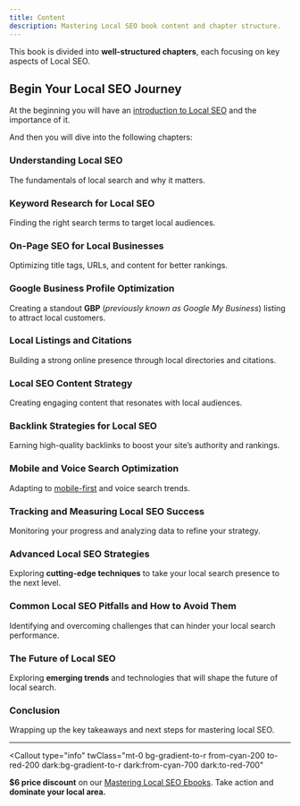 ```yaml
---
title: Content
description: Mastering Local SEO book content and chapter structure.
---
```


This book is divided into **well-structured chapters**, each focusing on key aspects of Local SEO.

## Begin Your Local SEO Journey

At the beginning you will have an [introduction to Local SEO](/blog/the-importance-of-local-seo-for-businesses) and the importance of it.

And then you will dive into the following chapters:

<Steps>

### Understanding Local SEO

The fundamentals of local search and why it matters.

### Keyword Research for Local SEO

Finding the right search terms to target local audiences.

### On-Page SEO for Local Businesses

Optimizing title tags, URLs, and content for better rankings.

### Google Business Profile Optimization

Creating a standout **GBP** (_previously known as Google My Business_) listing to attract local customers.

### Local Listings and Citations

Building a strong online presence through local directories and citations.

### Local SEO Content Strategy

Creating engaging content that resonates with local audiences.

### Backlink Strategies for Local SEO

Earning high-quality backlinks to boost your site’s authority and rankings.

### Mobile and Voice Search Optimization

Adapting to [mobile-first](/blog/why-mobile-optimization-is-crucial-for-local-seo) and voice search trends.

### Tracking and Measuring Local SEO Success

Monitoring your progress and analyzing data to refine your strategy.

### Advanced Local SEO Strategies

Exploring **cutting-edge techniques** to take your local search presence to the next level.

### Common Local SEO Pitfalls and How to Avoid Them

Identifying and overcoming challenges that can hinder your local search performance.

### The Future of Local SEO

Exploring **emerging trends** and technologies that will shape the future of local search.

### Conclusion

Wrapping up the key takeaways and next steps for mastering local SEO.

</Steps>

---

<Callout
  type="info"
  twClass="mt-0 bg-gradient-to-r from-cyan-200 to-red-200 dark:bg-gradient-to-r dark:from-cyan-700 dark:to-red-700"
>
  **$6 price discount** on our [Mastering Local SEO Ebooks](/pricing). Take
  action and **dominate your local area.**
</Callout>

